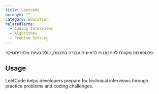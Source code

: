 ```yaml
---
title: Leetcode
acronym: ""
category: Education
relatedTerms:
  - Coding Interviews
  - Algorithms
  - Problem Solving
---
```


פלטפורמה מקוונת להתכוננות לראיונות עבודה בתכנות, כולל בעיות אלגוריתמיקה.

## Usage

LeetCode helps developers prepare for technical interviews through practice problems and coding challenges.
